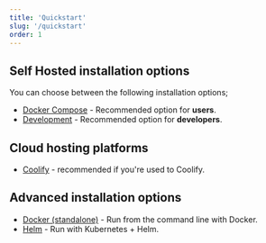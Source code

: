 ```yaml
---
title: 'Quickstart'
slug: '/quickstart'
order: 1
---
```


## Self Hosted installation options

You can choose between the following installation options;

* [Docker Compose](/installation/docker-compose) - Recommended option for **users**.
* [Development](/installation/development) - Recommended option for **developers**.

## Cloud hosting platforms

* [Coolify](/installation/coolify) - recommended if you're used to Coolify.

## Advanced installation options

* [Docker (standalone)](/installation/docker) - Run from the command line with Docker.
* [Helm](/installation/kubernetes-helm) - Run with Kubernetes + Helm.
